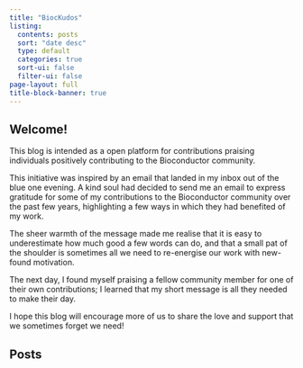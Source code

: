 ```yaml
---
title: "BiocKudos"
listing:
  contents: posts
  sort: "date desc"
  type: default
  categories: true
  sort-ui: false
  filter-ui: false
page-layout: full
title-block-banner: true
---
```


## Welcome!

This blog is intended as a open platform for contributions praising individuals positively contributing to the Bioconductor community.

This initiative was inspired by an email that landed in my inbox out of the blue one evening.
A kind soul had decided to send me an email to express gratitude for some of my contributions to the Bioconductor community over the past few years, highlighting a few ways in which they had benefited of my work.

The sheer warmth of the message made me realise that it is easy to underestimate how much good a few words can do, and that a small pat of the shoulder is sometimes all we need to re-energise our work with new-found motivation.

The next day, I found myself praising a fellow community member for one of their own contributions; I learned that my short message is all they needed to make their day.

I hope this blog will encourage more of us to share the love and support that we sometimes forget we need!

## Posts
